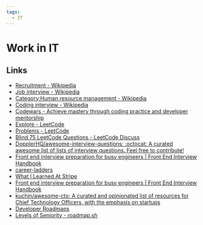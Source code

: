 ```yaml
---
tags:
  - IT
---
```


# Work in IT

## Links

- [Recruitment - Wikipedia](https://en.wikipedia.org/wiki/Recruitment)
- [Job interview - Wikipedia](https://en.wikipedia.org/wiki/Job_interview)
- [Category:Human resource management - Wikipedia](https://en.wikipedia.org/wiki/Category:Human_resource_management)
- [Coding interview - Wikipedia](https://en.wikipedia.org/wiki/Coding_interview)
- [Codewars - Achieve mastery through coding practice and developer mentorship](https://www.codewars.com/)
- [Explore - LeetCode](https://leetcode.com/explore/)
- [Problems - LeetCode](https://leetcode.com/problemset/all/)
- [Blind 75 LeetCode Questions - LeetCode Discuss](https://leetcode.com/discuss/general-discussion/460599/blind-75-leetcode-questions)
- [DopplerHQ/awesome-interview-questions: :octocat: A curated awesome list of lists of interview questions. Feel free to contribute!](https://github.com/DopplerHQ/awesome-interview-questions)
- [Front end interview preparation for busy engineers | Front End Interview Handbook](https://www.frontendinterviewhandbook.com/)
- [career-ladders](https://career-ladders.dev/)
- [What I Learned At Stripe](https://steinkamp.us/posts/2022-11-10-what-i-learned-at-stripe)
- [Front end interview preparation for busy engineers | Front End Interview Handbook](https://www.frontendinterviewhandbook.com/)
- [kuchin/awesome-cto: A curated and opinionated list of resources for Chief Technology Officers, with the emphasis on startups](https://github.com/kuchin/awesome-cto)
- [Developer Roadmaps](https://roadmap.sh/roadmaps)
- [Levels of Seniority - roadmap.sh](https://roadmap.sh/guides/levels-of-seniority)
